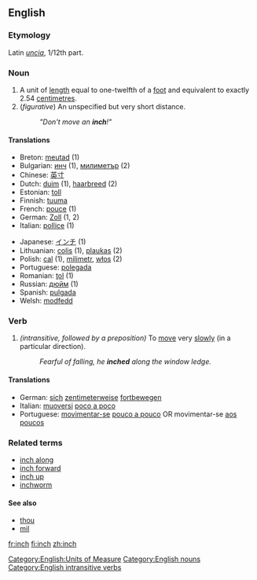 ==English==

===Etymology===
Latin ''[[uncia]]'', 1/12th part.

===Noun===
{{en-noun|es}}
# A unit of [[length]] equal to one-twelfth of a [[foot]] and equivalent to exactly 2.54 [[centimetre]]s.
# (''figurative'') An unspecified but very short distance.
#:''"Don't move an '''inch'''!"''

====Translations====
{{rfc-trans}}
{{top}}
*Breton: [[meutad]] {{m}} (1)
*Bulgarian: [[инч]] {{m}} (1), [[милиметър]] {{m}} (2)
*Chinese: [[英寸]]
*Dutch: [[duim]] {{m}} (1), [[haarbreed]] {{n}} (2)
*Estonian: [[toll]]
*Finnish: [[tuuma]]
*French: [[pouce]] {{m}} (1)
*German: [[Zoll]] {{n}} (1, 2)
*Italian: [[pollice]] {{m}} (1)
{{mid}}
*Japanese: [[インチ]] (1)
*Lithuanian: [[colis]] {{m}} (1), [[plaukas]] {{m}} (2)
*Polish: [[cal]] {{m}} (1), [[milimetr]], [[włos]] {{m}} (2)
*Portuguese: [[polegada]] {{f}} 
*Romanian: [[ţol]] {{m}} (1)
*Russian: [[дюйм]] {{m}} (1)
*Spanish: [[pulgada]]
*Welsh: [[modfedd]]
{{bottom}}

===Verb===
{{en-verb|inch|es}}
#''(intransitive, followed by a preposition)'' To [[move]] very [[slowly]] (in a particular direction).
#:''Fearful of falling, he '''inched''' along the window ledge.''

====Translations====
*German: [[sich]] [[zentimeterweise]] [[fortbewegen]]
*Italian: [[muoversi]] [[poco a poco]]
*Portuguese: [[movimentar-se]] [[pouco a pouco]] OR movimentar-se [[aos poucos]]

===Related terms===
*[[inch along]]
*[[inch forward]]
*[[inch up]]
*[[inchworm]]

====See also====
*[[thou]]
*[[mil]]

[[Category:English:Units of Measure]]
[[Category:English nouns]]
[[Category:English intransitive verbs]]

[[fr:inch]]
[[fi:inch]]
[[zh:inch]]